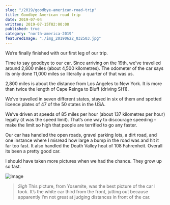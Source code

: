 ```yaml
---
slug: "/2019/goodbye-american-road-trip"
title: Goodbye American road trip
date: 2019-07-04
written: 2019-07-15T02:00:00
published: true
category: "north-america-2019"
featuredImage: "./img_20190622_032503.jpg"
---
```


We’re finally finished with our first leg of our trip.

Time to say goodbye to our car. Since arriving on the 19th, we’ve travelled around 2,800 miles (about 4,500 kilometres). The odometer of the car says its only done 11,000 miles so literally a quarter of that was us.

2,800 miles is about the distance from Los Angeles to New York. It is more than twice the length of Cape Reinga to Bluff (driving SH1).

We’ve travelled in seven different states, stayed in six of them and spotted licence plates of 47 of the 50 states in the USA.

We’ve driven at speeds of 85 miles per hour (about 137 kilometres per hour) legally (it was the speed limit). That’s one way to discourage speeding – make the limit so high that people are terrified to go any faster.

Our car has handled the open roads, gravel parking lots, a dirt road, and one instance where I misread how large a bump in the road was and hit it far too fast. It also handled the Death Valley heat of 108 Fahrenheit. Overall its been a pretty good car.

I should have taken more pictures when we had the chance. They grow up so fast.

![Image](./img_20190622_032503.jpg)

> *Sigh* This picture, from Yosemite, was the best picture of the car I took. It’s the white car third from the front, jutting out because apparently I’m not great at judging distances in front of the car.